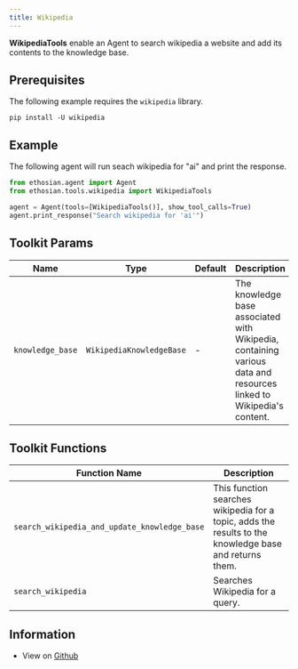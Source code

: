 ```yaml
---
title: Wikipedia
---
```


**WikipediaTools** enable an Agent to search wikipedia a website and add its contents to the knowledge base.

## Prerequisites

The following example requires the `wikipedia` library.

```shell
pip install -U wikipedia
```

## Example

The following agent will run seach wikipedia for "ai" and print the response.

```python cookbook/tools/wikipedia_tools.py
from ethosian.agent import Agent
from ethosian.tools.wikipedia import WikipediaTools

agent = Agent(tools=[WikipediaTools()], show_tool_calls=True)
agent.print_response("Search wikipedia for 'ai'")
```

## Toolkit Params

| Name | Type | Default | Description |
| ---- | ---- | ------- | ----------- |
| `knowledge_base` | `WikipediaKnowledgeBase` | - | The knowledge base associated with Wikipedia, containing various data and resources linked to Wikipedia's content. |

## Toolkit Functions

| Function Name | Description |
| ------------- | ----------- |
| `search_wikipedia_and_update_knowledge_base` | This function searches wikipedia for a topic, adds the results to the knowledge base and returns them. |
| `search_wikipedia` | Searches Wikipedia for a query. |


## Information

- View on [Github](https://github.com/ethosianhq/ethosian/blob/main/ethosian/tools/wikipedia.py)
